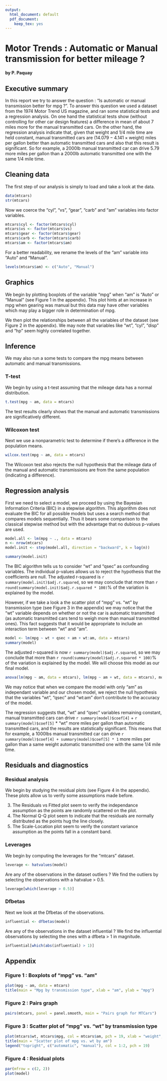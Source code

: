 ```yaml
---
output:
  html_document: default
  pdf_document:
    keep_tex: yes
---
```

Motor Trends : Automatic or Manual transmission for better mileage ?
========================================================

**by P. Paquay**

## Executive summary

In this report we try to answer the question : "Is automatic or manual transmission better for mpg ?". To answer this question we used a dataset from the 1974 Motor Trend US magazine, and ran some statistical tests and a regression analysis. On one hand the statistical tests show (without controlling for other car design features) a difference in mean of about 7 miles more for the manual transmitted cars. On the other hand, the regression analysis indicate that, given that weight and 1/4 mile time are held constant, manual transmitted cars are $(14.079 - 4.141 \times \mathrm{weight})$ miles per gallon better than automatic transmitted cars and also that this result is significant. So for example, a 2000lb manual transmitted car can drive 5.79 more miles per gallon than a 2000lb automatic transmitted one with the same 1/4 mile time.

## Cleaning data

The first step of our analysis is simply to load and take a look at the data.

```r
data(mtcars)
str(mtcars)
```

Now we coerce the "cyl", "vs", "gear", "carb" and "am" variables into factor variables.

```r
mtcars$cyl <- factor(mtcars$cyl)
mtcars$vs <- factor(mtcars$vs)
mtcars$gear <- factor(mtcars$gear)
mtcars$carb <- factor(mtcars$carb)
mtcars$am <- factor(mtcars$am)
```

For a better readability, we rename the levels of the "am" variable into "Auto" and "Manual".

```r
levels(mtcars$am) <- c("Auto", "Manual")
```

## Graphics

We begin by plotting boxplots of the variable "mpg" when "am" is "Auto" or "Manual" (see Figure 1 in the appendix). This plot hints at an increase in mpg when gearing was manual but this data may have other variables which may play a bigger role in determination of mpg.

We then plot the relationships between all the variables of the dataset (see Figure 2 in the appendix). We may note that variables like "wt", "cyl", "disp" and "hp" seem highly correlated together.

## Inference

We may also run a some tests to compare the mpg means between automatic and manual transmissions.

### T-test

We begin by using a t-test assuming that the mileage data has a normal distribution.

```r
t.test(mpg ~ am, data = mtcars)
```

The test results clearly shows that the manual and automatic transmissions are significatively different.

### Wilcoxon test

Next we use a nonparametric test to determine if there's a difference in the population means.

```r
wilcox.test(mpg ~ am, data = mtcars)
```

The Wilcoxon test also rejects the null hypothesis that the mileage data of the manual and automatic transmissions are from the same population (indicating a difference).

## Regression analysis

First we need to select a model, we proceed by using the Bayesian Information Criteria (BIC) in a stepwise algorithm. This algorithm does not evaluate the BIC for all possible models but uses a search method that compares models sequentially. Thus it bears some comparison to the classical stepwise method but with the advantage that no dubious p-values are used.

```r
model.all <- lm(mpg ~ ., data = mtcars)
n <- nrow(mtcars)
model.init <- step(model.all, direction = "backward", k = log(n))
```

```r
summary(model.init)
```

The BIC algorithm tells us to consider "wt" and "qsec" as confounding variables. The individual p-values allows us to reject the hypothesis that the coefficients are null. The adjusted r-squared is `r summary(model.init)$adj.r.squared`, so we may conclude that more than `r round(summary(model.init)$adj.r.squared * 100)`% of the variation is explained by the model.

However, if we take a look a the scatter plot of "mpg" vs. "wt" by transmission type (see Figure 3 in the appendix) we may notice that the "wt" variable depends on whether or not the car is automatic transmitted (as automatic transmitted cars tend to weigh more than manual transmitted ones). This fact suggests that it would be appropriate to include an interaction term between "wt" and "am".

```r
model <- lm(mpg ~ wt + qsec + am + wt:am, data = mtcars)
summary(model)
```

The adjusted r-squared is now `r summary(model)$adj.r.squared`, so we may conclude that more than `r round(summary(model)$adj.r.squared * 100)`% of the variation is explained by the model. We will choose this model as our final model.

```r
anova(lm(mpg ~ am, data = mtcars), lm(mpg ~ am + wt, data = mtcars), model.init, model)
```

We may notice that when we compare the model with only "am" as independant variable and our chosen model, we reject the null hypothesis that the variables "wt", "qsec" and "wt:am" don't contribute to the accuracy of the model.

The regression suggests that, "wt" and "qsec" variables remaining constant, manual transmitted cars can drive `r summary(model)$coef[4]` + `r summary(model)$coef[5]` * "wt" more miles per gallon than automatic transmitted cars, and the results are statistically significant. This means that for example, a 1000lbs manual transmitted car can drive `r summary(model)$coef[4] + summary(model)$coef[5] * 1` more miles per gallon than a same weight automatic transmitted one with the same 1/4 mile time.

## Residuals and diagnostics

### Residual analysis

We begin by studying the residual plots (see Figure 4 in the appendix). These plots allow us to verify some assumptions made before.

3. The Residuals vs Fitted plot seem to verify the independance assumption as the points are randomly scattered on the plot.
1. The Normal Q-Q plot seem to indicate that the residuals are normally distributed as the points hug the line closely.
2. The Scale-Location plot seem to verify the constant variance assumption as the points fall in a constant band.

### Leverages

We begin by computing the leverages for the "mtcars" dataset.

```r
leverage <- hatvalues(model)
```

Are any of the observations in the dataset outliers ? We find the outliers by selecting the observations with a hatvalue > 0.5.

```r
leverage[which(leverage > 0.5)]
```

### Dfbetas

Next we look at the Dfbetas of the observations.

```r
influential <- dfbetas(model)
```

Are any of the observations in the dataset influential ? We find the influential observations by selecting the ones with a dfbeta > 1 in magnitude.

```r
influential[which(abs(influential) > 1)]
```

## Appendix

### Figure 1 : Boxplots of "mpg" vs. "am"

```r
plot(mpg ~ am, data = mtcars)
title(main = "Mpg by transmission type", xlab = "am", ylab = "mpg")
```

### Figure 2 : Pairs graph

```r
pairs(mtcars, panel = panel.smooth, main = "Pairs graph for MTCars")
```

### Figure 3 : Scatter plot of "mpg" vs. "wt" by transmission type

```r
plot(mtcars$wt, mtcars$mpg, col = mtcars$am, pch = 19, xlab = "weight", ylab = "mpg")
title(main = "Scatter plot of mpg vs. wt by am")
legend("topright", c("automatic", "manual"), col = 1:2, pch = 19)
```

### Figure 4 : Residual plots

```r
par(mfrow = c(2, 2))
plot(model)
```